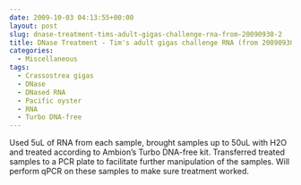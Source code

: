 ```yaml
---
date: 2009-10-03 04:13:55+00:00
layout: post
slug: dnase-treatment-tims-adult-gigas-challenge-rna-from-20090930-2
title: DNase Treatment - Tim's adult gigas challenge RNA (from 20090930)
categories:
  - Miscellaneous
tags:
  - Crassostrea gigas
  - DNase
  - DNased RNA
  - Pacific oyster
  - RNA
  - Turbo DNA-free
---
```


Used 5uL of RNA from each sample, brought samples up to 50uL with H2O and treated according to Ambion's Turbo DNA-free kit. Transferred treated samples to a PCR plate to facilitate further manipulation of the samples. Will perform qPCR on these samples to make sure treatment worked.
